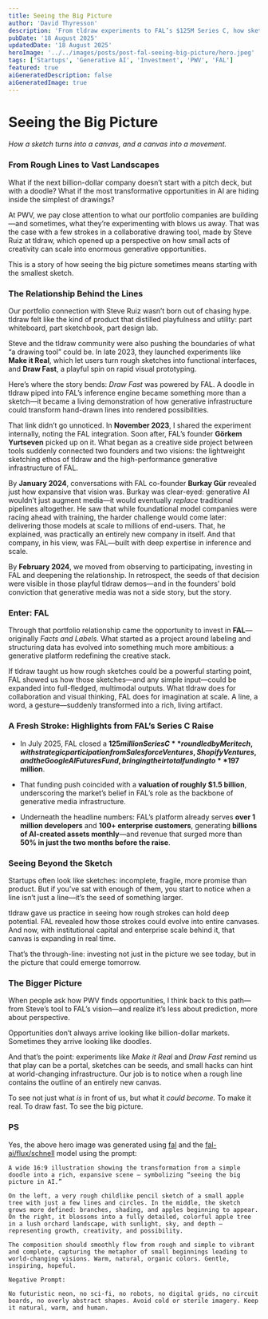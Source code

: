 ```yaml
---
title: Seeing the Big Picture
author: 'David Thyresson'
description: 'From tldraw experiments to FAL’s $125M Series C, how sketches turned into billion-dollar infrastructure for generative media.'
pubDate: '18 August 2025'
updatedDate: '18 August 2025'
heroImage: '../../images/posts/post-fal-seeing-big-picture/hero.jpeg'
tags: ['Startups', 'Generative AI', 'Investment', 'PWV', 'FAL']
featured: true
aiGeneratedDescription: false
aiGeneratedImage: true
---
```



# Seeing the Big Picture

_How a sketch turns into a canvas, and a canvas into a movement._

### From Rough Lines to Vast Landscapes

What if the next billion-dollar company doesn’t start with a pitch deck, but with a doodle?
What if the most transformative opportunities in AI are hiding inside the simplest of drawings?

At PWV, we pay close attention to what our portfolio companies are building—and sometimes, what they’re experimenting with blows us away. That was the case with a few strokes in a collaborative drawing tool, made by Steve Ruiz at tldraw, which opened up a perspective on how small acts of creativity can scale into enormous generative opportunities.

This is a story of how seeing the big picture sometimes means starting with the smallest sketch.

### The Relationship Behind the Lines

Our portfolio connection with Steve Ruiz wasn’t born out of chasing hype. tldraw felt like the kind of product that distilled playfulness and utility: part whiteboard, part sketchbook, part design lab.

Steve and the tldraw community were also pushing the boundaries of what “a drawing tool” could be. In late 2023, they launched experiments like **Make it Real**, which let users turn rough sketches into functional interfaces, and **Draw Fast**, a playful spin on rapid visual prototyping.

Here’s where the story bends: _Draw Fast_ was powered by FAL. A doodle in tldraw piped into FAL’s inference engine became something more than a sketch—it became a living demonstration of how generative infrastructure could transform hand-drawn lines into rendered possibilities.

<MarkdownPostImage
  path="post-fal-seeing-big-picture/20231130-tldraw-fal-0-so-cool.png"
  alt="so cool. tldraw draw fast and fal."
  shadow={true}
/>

That link didn’t go unnoticed. In **November 2023**, I shared the experiment internally, noting the FAL integration. Soon after, FAL’s founder **Görkem Yurtseven** picked up on it. What began as a creative side project between tools suddenly connected two founders and two visions: the lightweight sketching ethos of tldraw and the high-performance generative infrastructure of FAL.

By **January 2024**, conversations with FAL co-founder **Burkay Gür** revealed just how expansive that vision was. Burkay was clear-eyed: generative AI wouldn’t just augment media—it would eventually _replace_ traditional pipelines altogether. He saw that while foundational model companies were racing ahead with training, the harder challenge would come later: delivering those models at scale to millions of end-users. That, he explained, was practically an entirely new company in itself. And that company, in his view, was FAL—built with deep expertise in inference and scale.

By **February 2024**, we moved from observing to participating, investing in FAL and deepening the relationship. In retrospect, the seeds of that decision were visible in those playful tldraw demos—and in the founders’ bold conviction that generative media was not a side story, but the story.

### Enter: FAL

Through that portfolio relationship came the opportunity to invest in **FAL**—originally _Facts and Labels._ What started as a project around labeling and structuring data has evolved into something much more ambitious: a generative platform redefining the creative stack.

If tldraw taught us how rough sketches could be a powerful starting point, FAL showed us how those sketches—and any simple input—could be expanded into full-fledged, multimodal outputs. What tldraw does for collaboration and visual thinking, FAL does for imagination at scale. A line, a word, a gesture—suddenly transformed into a rich, living artifact.

### A Fresh Stroke: Highlights from FAL’s Series C Raise

- In July 2025, FAL closed a **$125 million Series C** round led by Meritech, with strategic participation from Salesforce Ventures, Shopify Ventures, and the Google AI Futures Fund, bringing their total funding to **$197 million**.

- That funding push coincided with a **valuation of roughly $1.5 billion**, underscoring the market’s belief in FAL’s role as the backbone of generative media infrastructure.

- Underneath the headline numbers: FAL’s platform already serves **over 1 million developers** and **100+ enterprise customers**, generating **billions of AI-created assets monthly**—and revenue that surged more than **50% in just the two months before the raise**.

### Seeing Beyond the Sketch

Startups often look like sketches: incomplete, fragile, more promise than product. But if you’ve sat with enough of them, you start to notice when a line isn’t just a line—it’s the seed of something larger.

tldraw gave us practice in seeing how rough strokes can hold deep potential. FAL revealed how those strokes could evolve into entire canvases. And now, with institutional capital and enterprise scale behind it, that canvas is expanding in real time.

That’s the through-line: investing not just in the picture we see today, but in the picture that could emerge tomorrow.

### The Bigger Picture

When people ask how PWV finds opportunities, I think back to this path—from Steve’s tool to FAL’s vision—and realize it’s less about prediction, more about perspective.

Opportunities don’t always arrive looking like billion-dollar markets. Sometimes they arrive looking like doodles.

And that’s the point: experiments like _Make it Real_ and _Draw Fast_ remind us that play can be a portal, sketches can be seeds, and small hacks can hint at world-changing infrastructure. Our job is to notice when a rough line contains the outline of an entirely new canvas.

To see not just what _is_ in front of us, but what it _could become._
To make it real.
To draw fast.
To see the big picture.

### PS

Yes, the above hero image was generated using [fal](https://fal.ai) and the [fal-ai/flux/schnell](https://fal.ai/models/fal-ai/flux/schnell) model using the prompt:

```
A wide 16:9 illustration showing the transformation from a simple doodle into a rich, expansive scene — symbolizing “seeing the big picture in AI.”

On the left, a very rough childlike pencil sketch of a small apple tree with just a few lines and circles. In the middle, the sketch grows more defined: branches, shading, and apples beginning to appear. On the right, it blossoms into a fully detailed, colorful apple tree in a lush orchard landscape, with sunlight, sky, and depth — representing growth, creativity, and possibility.

The composition should smoothly flow from rough and simple to vibrant and complete, capturing the metaphor of small beginnings leading to world-changing visions. Warm, natural, organic colors. Gentle, inspiring, hopeful.

Negative Prompt:

No futuristic neon, no sci-fi, no robots, no digital grids, no circuit boards, no overly abstract shapes. Avoid cold or sterile imagery. Keep it natural, warm, and human.
```
